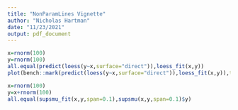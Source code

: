 ```yaml
---
title: "NonParamLines Vignette"
author: "Nicholas Hartman"
date: "11/23/2021"
output: pdf_document
---
```


```r
x=rnorm(100)
y=rnorm(100)
all.equal(predict(loess(y~x,surface="direct")),loess_fit(x,y))
plot(bench::mark(predict(loess(y~x,surface="direct")),loess_fit(x,y)),type="boxplot")
```

```r
x=rnorm(100)
y=x+rnorm(100)
all.equal(supsmu_fit(x,y,span=0.1),supsmu(x,y,span=0.1)$y)
```

